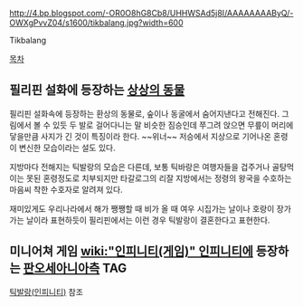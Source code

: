 http://4.bp.blogspot.com/-OR0O8hG8Cb8/UHHWSAd5j8I/AAAAAAAAByQ/-OWXgPvvZ04/s1600/tikbalang.jpg?width=600

Tikbalang

[[목차]]

== 필리핀 설화에 등장하는 [[상상의 동물]] ==

필리핀 설화속에 등장하는 환상의 동물로, 숲이나 동굴에서 숨어지낸다고 전해진다. 그림에서 볼 수 있듯 두 발로 걸어다니는 말 비슷한 짐승인데 쭈그려 앉으면 무릎이 머리에 닿을만큼 사지가 긴 것이 특징이라 한다. ~~위너~~ 저승에서 지상으로 기어나온 혼령이 변신한 모습이라는 설도 있다.

지방마다 전해지는 틱발랑의 모습은 다른데, 보통 틱바랑은 여행자들을 겁주거나 골탕먹이는 못된 혼령정도로 치부되지만 타갈로그의 리잘 지방에서는 정령의 왕국을 수호하는 마음씨 착한 수호자로 알려져 있다.

재미있게도 우리나라에서 해가 쨍쨍할 때 비가 올 때 여우 시집가는 날이나 호랑이 장가가는 날이라 표현하듯이 필리핀에서는 이런 경우 틱발랑이 결혼한다고 표현한다.

== 미니어쳐 게임 [[wiki:"인피니티(게임)" 인피니티]]에 등장하는 [[판오세아니아]]측 TAG ==

[[틱발랑(인피니티)]] 참조
